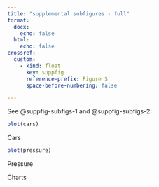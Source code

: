 ```yaml
---
title: "supplemental subfigures - full"
format: 
  docx:
    echo: false
  html:
    echo: false
crossref:
  custom:
    - kind: float
      key: suppfig
      reference-prefix: Figure S
      space-before-numbering: false

---
```


See @suppfig-subfigs-1 and @suppfig-subfigs-2:

::: {#suppfig-subfigs layout-ncol="2"}

:::: {#suppfig-subfigs-1}

```r
plot(cars)
```

Cars

::::

:::: {#suppfig-subfigs-2}

```r
plot(pressure)
```

Pressure

::::

Charts

:::
